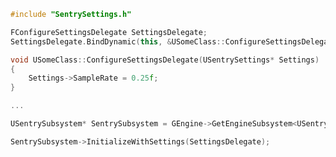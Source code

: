 ```cpp
#include "SentrySettings.h"

FConfigureSettingsDelegate SettingsDelegate;
SettingsDelegate.BindDynamic(this, &USomeClass::ConfigureSettingsDelegate);

void USomeClass::ConfigureSettingsDelegate(USentrySettings* Settings)
{
    Settings->SampleRate = 0.25f;
}

...

USentrySubsystem* SentrySubsystem = GEngine->GetEngineSubsystem<USentrySubsystem>();

SentrySubsystem->InitializeWithSettings(SettingsDelegate);
```
